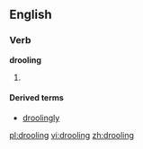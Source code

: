 ==English==

===Verb===
'''drooling'''

# {{present participle of|drool}}

====Derived terms====
* [[droolingly]]

[[pl:drooling]]
[[vi:drooling]]
[[zh:drooling]]